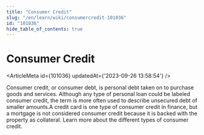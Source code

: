```yaml
---
title: "Consumer Credit"
slug: "/en/learn/wiki/consumercredit-101036"
id: "101036"
hide_table_of_contents: true
---
```



# Consumer Credit

<ArticleMeta id={101036} updatedAt={'2023-09-26 13:58:54'} />
<div className='border-solid border-b border-t-0 my-4 border-[var(--ifm-color-gray-300)]' />

Consumer credit, or consumer debt, is personal debt taken on to purchase goods and services. Although any type of personal loan could be labeled consumer credit, the term is more often used to describe unsecured debt of smaller amounts.A credit card is one type of consumer credit in finance, but a mortgage is not considered consumer credit because it is backed with the property as collateral. Learn more about the different types of consumer credit.
